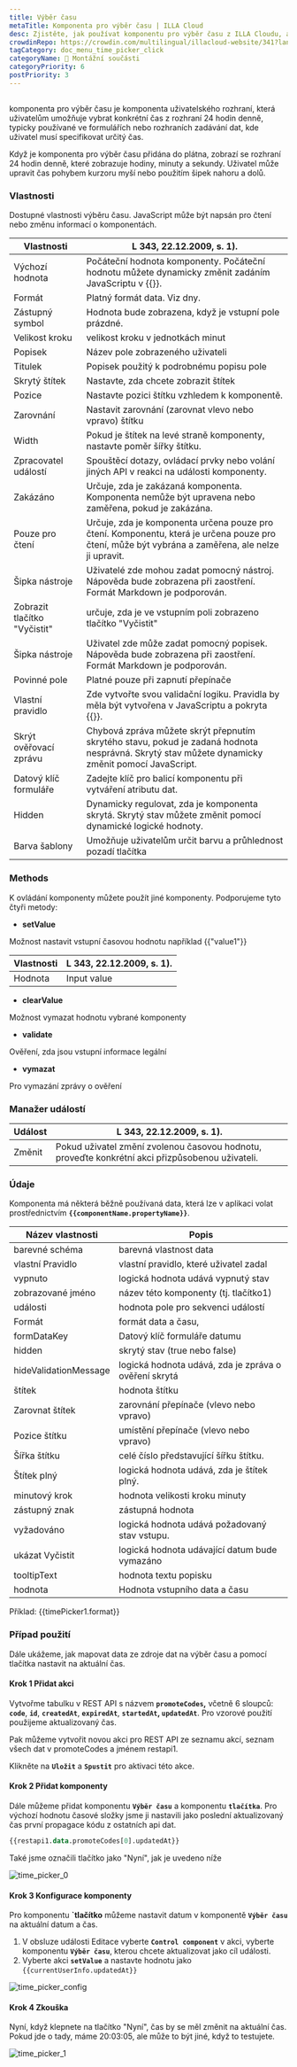 ```yaml
---
title: Výběr času
metaTitle: Komponenta pro výběr času | ILLA Cloud
desc: Zjistěte, jak používat komponentu pro výběr času z ILLA Cloudu, aby si uživatelé ve vašich projektech vybrali konkrétní čas v prostředí 24 hodin.
crowdinRepo: https://crowdin.com/multilingual/illacloud-website/341?languages=cs&filter=basic&value=0
tagCategory: doc_menu_time_picker_click
categoryName: 🧬 Montážní součásti
categoryPriority: 6
postPriority: 3
---
```


## <h2 hidden>Co je výběr času?</h2>

komponenta pro výběr času je komponenta uživatelského rozhraní, která uživatelům umožňuje vybrat konkrétní čas z rozhraní 24 hodin denně, typicky používané ve formulářích nebo rozhraních zadávání dat, kde uživatel musí specifikovat určitý čas.

Když je komponenta pro výběr času přidána do plátna, zobrazí se rozhraní 24 hodin denně, které zobrazuje hodiny, minuty a sekundy. Uživatel může upravit čas pohybem kurzoru myší nebo použitím šipek nahoru a dolů.

### Vlastnosti

Dostupné vlastnosti výběru času. JavaScript může být napsán pro čtení nebo změnu informací o komponentách.

| Vlastnosti                   | L 343, 22.12.2009, s. 1).                                                                                                                         |
| ---------------------------- | ------------------------------------------------------------------------------------------------------------------------------------------------- |
| Výchozí hodnota              | Počáteční hodnota komponenty. Počáteční hodnotu můžete dynamicky změnit zadáním JavaScriptu v {{}}.                                               |
| Formát                       | Platný formát data. Viz dny.                                                                                                                      |
| Zástupný symbol              | Hodnota bude zobrazena, když je vstupní pole prázdné.                                                                                             |
| Velikost kroku               | velikost kroku v jednotkách minut                                                                                                                 |
| Popisek                      | Název pole zobrazeného uživateli                                                                                                                  |
| Titulek                      | Popisek použitý k podrobnému popisu pole                                                                                                          |
| Skrytý štítek                | Nastavte, zda chcete zobrazit štítek                                                                                                              |
| Pozice                       | Nastavte pozici štítku vzhledem k komponentě.                                                                                                     |
| Zarovnání                    | Nastavit zarovnání (zarovnat vlevo nebo vpravo) štítku                                                                                            |
| Width                        | Pokud je štítek na levé straně komponenty, nastavte poměr šířky štítku.                                                                           |
| Zpracovatel událostí         | Spouštěcí dotazy, ovládací prvky nebo volání jiných API v reakci na události komponenty.                                                          |
| Zakázáno                     | Určuje, zda je zakázaná komponenta. Komponenta nemůže být upravena nebo zaměřena, pokud je zakázána.                                              |
| Pouze pro čtení              | Určuje, zda je komponenta určena pouze pro čtení. Komponentu, která je určena pouze pro čtení, může být vybrána a zaměřena, ale nelze ji upravit. |
| Šipka nástroje               | Uživatelé zde mohou zadat pomocný nástroj. Nápověda bude zobrazena při zaostření. Formát Markdown je podporován.                                  |
| Zobrazit tlačítko "Vyčistit" | určuje, zda je ve vstupním poli zobrazeno tlačítko "Vyčistit"                                                                                     |
| Šipka nástroje               | Uživatel zde může zadat pomocný popisek. Nápověda bude zobrazena při zaostření. Formát Markdown je podporován.                                    |
| Povinné pole                 | Platné pouze při zapnutí přepínače                                                                                                                |
| Vlastní pravidlo             | Zde vytvořte svou validační logiku. Pravidla by měla být vytvořena v JavaScriptu a pokryta {{}}.                                                  |
| Skrýt ověřovací zprávu       | Chybová zpráva můžete skrýt přepnutím skrytého stavu, pokud je zadaná hodnota nesprávná. Skrytý stav můžete dynamicky změnit pomocí JavaScript.   |
| Datový klíč formuláře        | Zadejte klíč pro balicí komponentu při vytváření atributu dat.                                                                                    |
| Hidden                       | Dynamicky regulovat, zda je komponenta skrytá. Skrytý stav můžete změnit pomocí dynamické logické hodnoty.                                        |
| Barva šablony                | Umožňuje uživatelům určit barvu a průhlednost pozadí tlačítka                                                                                     |

### Methods

K ovládání komponenty můžete použít jiné komponenty. Podporujeme tyto čtyři metody:

-   **setValue**

Možnost nastavit vstupní časovou hodnotu například {{"value1"}}

| Vlastnosti | L 343, 22.12.2009, s. 1). |
| ---------- | ------------------------- |
| Hodnota    | Input value               |

-   **clearValue**

Možnost vymazat hodnotu vybrané komponenty 

-   **validate**

Ověření, zda jsou vstupní informace legální

-   **vymazat**

Pro vymazání zprávy o ověření

### Manažer událostí

| Událost | L 343, 22.12.2009, s. 1).                                                                       |
| ------- | ----------------------------------------------------------------------------------------------- |
| Změnit  | Pokud uživatel změní zvolenou časovou hodnotu, proveďte konkrétní akci přizpůsobenou uživateli. |

### Údaje

Komponenta má některá běžně používaná data, která lze v aplikaci volat prostřednictvím **`{{componentName.propertyName}}`**.

| Název vlastnosti      | Popis                                                 |
| --------------------- | ----------------------------------------------------- |
| barevné schéma        | barevná vlastnost data                                |
| vlastní Pravidlo      | vlastní pravidlo, které uživatel zadal                |
| vypnuto               | logická hodnota udává vypnutý stav                    |
| zobrazované jméno     | název této komponenty (tj. tlačítko1)                 |
| události              | hodnota pole pro sekvenci událostí                    |
| Formát                | formát data a času,                                   |
| formDataKey           | Datový klíč formuláře datumu                          |
| hidden                | skrytý stav (true nebo false)                         |
| hideValidationMessage | logická hodnota udává, zda je zpráva o ověření skrytá |
| štítek                | hodnota štítku                                        |
| Zarovnat štítek       | zarovnání přepínače (vlevo nebo vpravo)               |
| Pozice štítku         | umístění přepínače (vlevo nebo vpravo)                |
| Šířka štítku          | celé číslo představující šířku štítku.                |
| Štítek plný           | logická hodnota udává, zda je štítek plný.            |
| minutový krok         | hodnota velikosti kroku minuty                        |
| zástupný znak         | zástupná hodnota                                      |
| vyžadováno            | logická hodnota udává požadovaný stav vstupu.         |
| ukázat Vyčistit       | logická hodnota udávající datum bude vymazáno         |
| tooltipText           | hodnota textu popisku                                 |
| hodnota               | Hodnota vstupního data a času                         |

Příklad: {{timePicker1.format}}

### Případ použití

Dále ukážeme, jak mapovat data ze zdroje dat na výběr času a pomocí tlačítka nastavit na aktuální čas. 

#### Krok 1 Přidat akci

Vytvořme tabulku v REST API s názvem **`promoteCodes`,** včetně 6 sloupců: **`code`**, **`id`**, **`createdAt`**, **`expiredAt`**, **`startedAt`, `updatedAt`**. Pro vzorové použití použijeme aktualizovaný čas. 

Pak můžeme vytvořit novou akci pro REST API ze seznamu akcí, seznam všech dat v promoteCodes a jménem restapi1. 

Klikněte na **`Uložit`** a **`Spustit`** pro aktivaci této akce.

#### Krok 2 Přidat komponenty

Dále můžeme přidat komponentu **`Výběr času`** a komponentu **`tlačítka`**. Pro výchozí hodnotu časové složky jsme ji nastavili jako poslední aktualizovaný čas první propagace kódu z ostatních api dat.

```sql
{{restapi1.data.promoteCodes[0].updatedAt}}
```

Také jsme označili tlačítko jako "Nyní", jak je uvedeno níže

![time_picker_0](https://cdn.illacloud.com/official-website/img/docs/time_picker_0.png)

#### Krok 3 Konfigurace komponenty

Pro komponentu **\`tlačítko** můžeme nastavit datum v komponentě **`Výběr času`** na aktuální datum a čas.

1.  V obsluze události Editace vyberte **`Control component`** v akci, vyberte komponentu **`Výběr času`**, kterou chcete aktualizovat jako cíl události.
2.  Vyberte akci **`setValue`** a nastavte hodnotu jako `{{currentUserInfo.updatedAt}}` 

![time_picker_config](https://cdn.illacloud.com/official-website/img/docs/time_picker_config.png)

#### Krok 4 Zkouška

Nyní, když klepnete na tlačítko "Nyní", čas by se měl změnit na aktuální čas. Pokud jde o tady, máme 20:03:05, ale může to být jiné, když to testujete.

![time_picker_1](https://cdn.illacloud.com/official-website/img/docs/time_picker_1.png)

